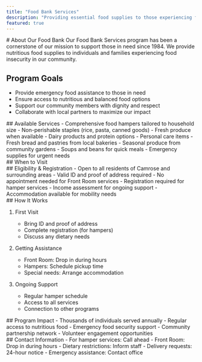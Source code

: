 ```yaml
---
title: "Food Bank Services"
description: "Providing essential food supplies to those experiencing food insecurity in our community."
featured: true
---
```



<Section type="overview">
# About Our Food Bank
Our Food Bank Services program has been a cornerstone of our mission to support those in need since 1984. We provide nutritious food supplies to individuals and families experiencing food insecurity in our community.

## Program Goals
- Provide emergency food assistance to those in need
- Ensure access to nutritious and balanced food options
- Support our community members with dignity and respect
- Collaborate with local partners to maximize our impact
</Section>

<Section type="services">
## Available Services

<ServiceCard title="Food Hamper Program">
- Comprehensive food hampers tailored to household size
- Non-perishable staples (rice, pasta, canned goods)
- Fresh produce when available
- Dairy products and protein options
- Personal care items
</ServiceCard>

<ServiceCard title="Front Room Services">
- Fresh bread and pastries from local bakeries
- Seasonal produce from community gardens
- Soups and beans for quick meals
- Emergency supplies for urgent needs
</ServiceCard>
</Section>

<Section type="schedule">
## When to Visit
<Schedule
    mainTitle="Service Hours"
    sections={[
      {
        title: "Food Hamper Services",
        items: [{ days: "Tuesday-Thursday", hours: "9:00 AM - 11:30 AM" }],
      },
      {
        title: "Front Room Services",
        items: [
          { days: "Monday & Friday", hours: "9:00 AM - 12:00 PM" },
          { days: "Tuesday-Thursday", hours: "10:00 AM - 3:00 PM" },
        ],
      },
      {
        title: "Bread Pickup Locations",
        items: [
          {
            days: "Monday",
            hours: "9:00 AM - 12:00 PM",
            location: "Camrose Community Church",
          },
          {
            days: "Wednesday",
            hours: "1:00 PM - 3:00 PM",
            location: "Center Point Church",
          },
        ],
      },
    ]}
  />
</Section>

<Section type="requirements">
## Eligibility & Registration
- Open to all residents of Camrose and surrounding areas
- Valid ID and proof of address required
- No appointment needed for Front Room services
- Registration required for hamper services
- Income assessment for ongoing support
- Accommodation available for mobility needs
</Section>

<Section type="process">
## How It Works

1. First Visit
   - Bring ID and proof of address
   - Complete registration (for hampers)
   - Discuss any dietary needs

2. Getting Assistance
   - Front Room: Drop in during hours
   - Hampers: Schedule pickup time
   - Special needs: Arrange accommodation

3. Ongoing Support
   - Regular hamper schedule
   - Access to all services
   - Connection to other programs
</Section>

<Section type="impact">
## Program Impact
- Thousands of individuals served annually
- Regular access to nutritious food
- Emergency food security support
- Community partnership network
- Volunteer engagement opportunities
</Section>

<Section type="contact">
## Contact Information
- For hamper services: Call ahead
- Front Room: Drop in during hours
- Dietary restrictions: Inform staff
- Delivery requests: 24-hour notice
- Emergency assistance: Contact office
</Section>
